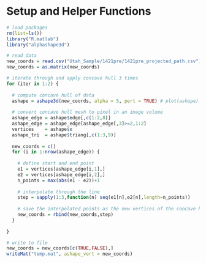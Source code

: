
# Setup and Helper Functions
```r
# load packages
rm(list=ls())
library("R.matlab")
library("alphashape3d")

# read data
new_coords = read.csv("Utah_Sample/1421pre/1421pre_projected_path.csv")
new_coords = as.matrix(new_coords)

# iterate through and apply concave hull 3 times
for (iter in 1:2) {
  
  # compute concave hull of data
  ashape = ashape3d(new_coords, alpha = 5, pert = TRUE) # plot(ashape)
  
  # convert concave hull mesh to pixel in an image volume
  ashape_edge = ashape$edge[,c(1:2,8)]
  ashape_edge = ashape_edge[ashape_edge[,3]>=2,1:2]
  vertices    = ashape$x
  ashape_tri  = ashape$triang[,c(1:3,9)]
  
  new_coords = c()
  for (i in 1:nrow(ashape_edge)) {
    
    # define start and end point
    e1 = vertices[ashape_edge[i,1],]
    e2 = vertices[ashape_edge[i,2],]
    n_points = max(abs(e1 - e2))+1
    
    # interpolate through the line
    step = sapply(1:3,function(n) seq(e1[n],e2[n],length=n_points))
    
    # save the interpolated points as the new vertices of the concave hull
    new_coords = rbind(new_coords,step)
  }
  
}

# write to file
new_coords = new_coords[c(TRUE,FALSE),]
writeMat("temp.mat", ashape_vert = new_coords)
```
